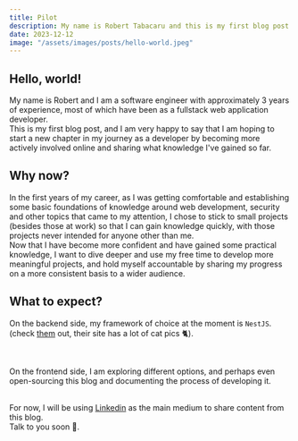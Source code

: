 ```yaml
---
title: Pilot
description: My name is Robert Tabacaru and this is my first blog post.
date: 2023-12-12
image: "/assets/images/posts/hello-world.jpeg"
---
```


## Hello, world!

My name is Robert and I am a software engineer with approximately 3 years of experience, most of which have been as a fullstack web application developer.
<br/>
This is my first blog post, and I am very happy to say that I am hoping to start a new chapter in my journey as a developer by becoming more actively involved online and sharing what knowledge I've gained so far.

## Why now?

In the first years of my career, as I was getting comfortable and establishing some basic foundations of knowledge around web development, security and other topics that came to my attention, I chose to stick to small projects (besides those at work) so that I can gain knowledge quickly, with those projects never intended for anyone other than me.
<br/>
Now that I have become more confident and have gained some practical knowledge, I want to dive deeper and use my free time to develop more meaningful projects, and hold myself accountable by sharing my progress on a more consistent basis to a wider audience.

## What to expect?

On the backend side, my framework of choice at the moment is `NestJS`. (check <a href="https://nestjs.com/" target="_blank">them</a> out, their site has a lot of cat pics 🐈).

<br />

On the frontend side, I am exploring different options, and perhaps even open-sourcing this blog and documenting the process of developing it.

<br />
For now, I will be using <a href="https://www.linkedin.com/in/rtabacaru/" target="_blank">Linkedin</a> as the main medium to share content from this blog.
<br />
Talk to you soon 👀.

